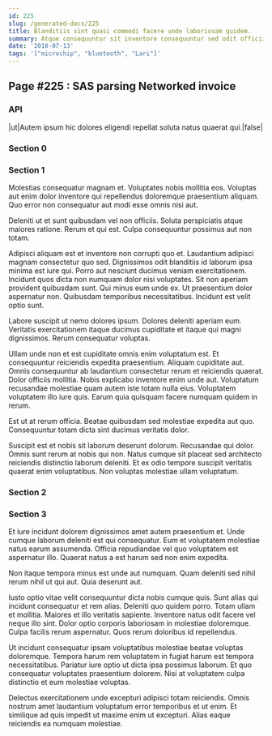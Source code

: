 ```yaml
---
id: 225
slug: /generated-docs/225
title: Blanditiis sint quasi commodi facere unde laboriosam quidem.
summary: Atque consequuntur sit inventore consequuntur sed odit officiis rerum.
date: '2018-07-13'
tags: '["microchip", "bluetooth", "Lari"]'
---
```

## Page #225 : SAS parsing Networked invoice

### API

|ut|Autem ipsum hic dolores eligendi repellat soluta natus quaerat qui.|false|




### Section 0

### Section 1
Molestias consequatur magnam et. Voluptates nobis mollitia eos. Voluptas aut enim dolor inventore qui repellendus doloremque praesentium aliquam. Quo error non consequatur aut modi esse omnis nisi aut.
 Deleniti ut et sunt quibusdam vel non officiis. Soluta perspiciatis atque maiores ratione. Rerum et qui est. Culpa consequuntur possimus aut non totam.
 Adipisci aliquam est et inventore non corrupti quo et. Laudantium adipisci magnam consectetur quo sed. Dignissimos odit blanditiis id laborum ipsa minima est iure qui. Porro aut nesciunt ducimus veniam exercitationem. Incidunt quos dicta non numquam dolor nisi voluptates.
Sit non aperiam provident quibusdam sunt. Qui minus eum unde ex. Ut praesentium dolor aspernatur non. Quibusdam temporibus necessitatibus. Incidunt est velit optio sunt.
 Labore suscipit ut nemo dolores ipsum. Dolores deleniti aperiam eum. Veritatis exercitationem itaque ducimus cupiditate et itaque qui magni dignissimos. Rerum consequatur voluptas.
 Ullam unde non et est cupiditate omnis enim voluptatum est. Et consequuntur reiciendis expedita praesentium. Aliquam cupiditate aut.
Omnis consequuntur ab laudantium consectetur rerum et reiciendis quaerat. Dolor officiis mollitia. Nobis explicabo inventore enim unde aut. Voluptatum recusandae molestiae quam autem iste totam nulla eius. Voluptatem voluptatem illo iure quis. Earum quia quisquam facere numquam quidem in rerum.
 Est ut at rerum officia. Beatae quibusdam sed molestiae expedita aut quo. Consequuntur totam dicta sint ducimus veritatis dolor.
 Suscipit est et nobis sit laborum deserunt dolorum. Recusandae qui dolor. Omnis sunt rerum at nobis qui non. Natus cumque sit placeat sed architecto reiciendis distinctio laborum deleniti. Et ex odio tempore suscipit veritatis quaerat enim voluptatibus. Non voluptas molestiae ullam voluptatum.
### Section 2

### Section 3
Et iure incidunt dolorem dignissimos amet autem praesentium et. Unde cumque laborum deleniti est qui consequatur. Eum et voluptatem molestiae natus earum assumenda. Officia repudiandae vel quo voluptatem est aspernatur illo. Quaerat natus a est harum sed non enim expedita.
 Non itaque tempora minus est unde aut numquam. Quam deleniti sed nihil rerum nihil ut qui aut. Quia deserunt aut.
 Iusto optio vitae velit consequuntur dicta nobis cumque quis. Sunt alias qui incidunt consequatur et rem alias. Deleniti quo quidem porro. Totam ullam et mollitia. Maiores et illo veritatis sapiente. Inventore natus odit facere vel neque illo sint.
Dolor optio corporis laboriosam in molestiae doloremque. Culpa facilis rerum aspernatur. Quos rerum doloribus id repellendus.
 Ut incidunt consequatur ipsam voluptatibus molestiae beatae voluptas doloremque. Tempora harum rem voluptatem in fugiat harum est tempora necessitatibus. Pariatur iure optio ut dicta ipsa possimus laborum. Et quo consequatur voluptates praesentium dolorem. Nisi at voluptatem culpa distinctio et eum molestiae voluptas.
 Delectus exercitationem unde excepturi adipisci totam reiciendis. Omnis nostrum amet laudantium voluptatum error temporibus et ut enim. Et similique ad quis impedit ut maxime enim ut excepturi. Alias eaque reiciendis ea numquam molestiae.
